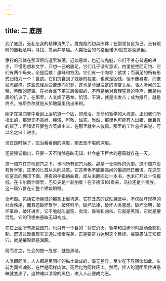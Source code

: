 ```yaml
---
---
---
```

title: 二 底层
---





到了底层，无私忘我的精神消失了。魔鬼隐约初具形体；在那里各自为己。没有眼睛的自我吼叫，寻找，摸索并啃啮。人类社会的乌格里诺(5)就在那深渊里。

狰狞的形体在那深层坑道里游荡，近似恶兽，也近似鬼魅，它们不关心普遍的进步，不懂思想和文字，只想一己的餍足。它们几乎没有意识，内里挖空而可怕。它们有两个母亲，全是后娘：愚昧和穷困。它们有一个向导：欲求；而满足的所有形式归结为一个：食欲。它们贪食到了残暴的程度，也就是凶残，但不像暴君，而像猛虎那样。这些鬼怪从受苦走向犯罪，这也是命里注定的演变关系、骇人听闻的生殖、黑暗的逻辑。在社会底下第三层匍匐的，不再是绝对真理窒息的呼声，而是物质的抗议了。在那里，人变成了恶龙。饥饿、干渴，就是出发点；成为撒旦，就是终点。拉斯奈尔就是从那地窟里钻出来的。

刚才在第四卷中看到上层坑道一个区，即政治、革命和哲学的大坑道。正如我们所指出的，那里无不高尚、纯洁、可敬、诚实。当然，那里也可能有人出错，而且真的错了；但错误只要包含英雄主义，在那里就令人敬佩。那里的工作总括来说，可以名之曰：进步。

现在是时候了，应当看看别的深度，那丑恶不堪的深层。

还要强调指出，只要一天不消除愚昧无知，社会底下巨大的恶窟就存在一天。

这一窟穴在其他窟穴之下，也同所有窟穴为敌。那是一无例外的仇恨。这个窟穴没有哲学家，这里的匕首从未削过笔。它这黑色不能跟高尚的墨迹同日而语。在这压抑窒息的棚顶下面，黑夜的手指蜷曲着，却从未翻阅过一本书，也未打开过一份报纸。在卡尔图什眼里，巴贝夫是个剥削者！在辛德汉(6)看来，马拉还是个贵族。这一窟穴旨在让整个建筑坍毁。

全坍毁。包括它所痛恨的那些上层坑道。它在丑恶的蚁动蝇营中，不仅破坏现存的社会秩序，而且还破坏哲学，破坏科学，破坏法律，破坏人类思想，破坏文明，破坏革命，破坏进步。它干脆就叫盗窃、卖淫、谋害和凶杀。它就是黑暗，它就是要混乱。它的顶棚由愚昧无知构成。

在它上面所有那些窟穴，也只有一个目的：将它消灭。哲学和进步同时启动全部机制，既通过改善现实又通过憧憬完美，正是要奋力达到这个目标。摧毁愚昧无知窟穴，就是摧毁罪恶渊薮。

简而言之，社会的惟一危害，就是黑暗。



人类即同类。人人都是用同样的黏土做成的，毫无差异，至少在下界宿命如此。生前为同样魂影，在世是同样肉体，死后化为同样灰尘。然而，捏人的泥团里搀进愚昧就变黑了。这种难以清除的黑色，进入人心便成为恶。